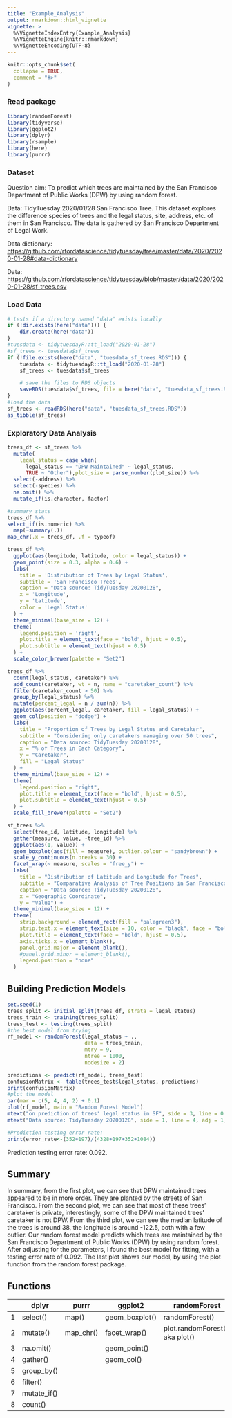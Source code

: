```yaml
---
title: "Example_Analysis"
output: rmarkdown::html_vignette
vignette: >
  %\VignetteIndexEntry{Example_Analysis}
  %\VignetteEngine{knitr::rmarkdown}
  %\VignetteEncoding{UTF-8}
---
```


```r
knitr::opts_chunk$set(
  collapse = TRUE,
  comment = "#>"
)
```

### Read package

```r
library(randomForest)
library(tidyverse)
library(ggplot2)
library(dplyr)
library(rsample)
library(here)
library(purrr)
```

### Dataset

Question aim: To predict which trees are maintained by the San Francisco Department of Public Works (DPW) by using random forest.

Data: TidyTuesday 2020/01/28 San Francisco Tree. This dataset explores the difference species of trees and the legal status, site, address, etc. of them in San Francisco. The data is gathered by San Francisco Department of Legal Work.

Data dictionary: <https://github.com/rfordatascience/tidytuesday/tree/master/data/2020/2020-01-28#data-dictionary>

Data: <https://github.com/rfordatascience/tidytuesday/blob/master/data/2020/2020-01-28/sf_trees.csv>

### Load Data

```r
# tests if a directory named "data" exists locally
if (!dir.exists(here("data"))) {
    dir.create(here("data"))
}
#tuesdata <- tidytuesdayR::tt_load("2020-01-28")
#sf_trees <- tuesdata$sf_trees
if (!file.exists(here("data", "tuesdata_sf_trees.RDS"))) {
    tuesdata <- tidytuesdayR::tt_load("2020-01-28")
    sf_trees <- tuesdata$sf_trees

    # save the files to RDS objects
    saveRDS(tuesdata$sf_trees, file = here("data", "tuesdata_sf_trees.RDS"))
}
#load the data
sf_trees <- readRDS(here("data", "tuesdata_sf_trees.RDS"))
as_tibble(sf_trees)
```

### Exploratory Data Analysis

```r
trees_df <- sf_trees %>%
  mutate(
    legal_status = case_when(
      legal_status == "DPW Maintained" ~ legal_status,
      TRUE ~ "Other"),plot_size = parse_number(plot_size)) %>%
  select(-address) %>%
  select(-species) %>%
  na.omit() %>%
  mutate_if(is.character, factor)

#summary stats
trees_df %>%
select_if(is.numeric) %>% 
  map(~summary(.))
map_chr(.x = trees_df, .f = typeof)

```

```r
trees_df %>%
  ggplot(aes(longitude, latitude, color = legal_status)) +
  geom_point(size = 0.3, alpha = 0.6) + 
  labs(
    title = 'Distribution of Trees by Legal Status',  
    subtitle = 'San Francisco Trees',  
    caption = "Data source: TidyTuesday 20200128",
    x = 'Longitude',  
    y = 'Latitude',  
    color = 'Legal Status'  
  ) +
  theme_minimal(base_size = 12) + 
  theme(
    legend.position = 'right',  
    plot.title = element_text(face = "bold", hjust = 0.5), 
    plot.subtitle = element_text(hjust = 0.5)  
  ) +
  scale_color_brewer(palette = "Set2")
```

```r
trees_df %>%
  count(legal_status, caretaker) %>%
  add_count(caretaker, wt = n, name = "caretaker_count") %>%
  filter(caretaker_count > 50) %>%
  group_by(legal_status) %>%
  mutate(percent_legal = n / sum(n)) %>%
  ggplot(aes(percent_legal, caretaker, fill = legal_status)) +
  geom_col(position = "dodge") +
  labs(
    title = "Proportion of Trees by Legal Status and Caretaker",
    subtitle = "Considering only caretakers managing over 50 trees",
    caption = "Data source: TidyTuesday 20200128",
    x = "% of Trees in Each Category",
    y = "Caretaker",
    fill = "Legal Status"
  ) +
  theme_minimal(base_size = 12) +
  theme(
    legend.position = "right",
    plot.title = element_text(face = "bold", hjust = 0.5),
    plot.subtitle = element_text(hjust = 0.5)
  ) +
  scale_fill_brewer(palette = "Set2")

```

```r

sf_trees %>%
  select(tree_id, latitude, longitude) %>%
  gather(measure, value, -tree_id) %>%
  ggplot(aes(1, value)) +
  geom_boxplot(aes(fill = measure), outlier.colour = "sandybrown") +  
  scale_y_continuous(n.breaks = 30) +
  facet_wrap(~ measure, scales = "free_y") +
  labs(
    title = "Distribution of Latitude and Longitude for Trees",
    subtitle = "Comparative Analysis of Tree Positions in San Francisco",
    caption = "Data source: TidyTuesday 20200128",
    x = "Geographic Coordinate",
    y = "Value") + 
  theme_minimal(base_size = 12) +
  theme(
    strip.background = element_rect(fill = "palegreen3"),
    strip.text.x = element_text(size = 10, color = "black", face = "bold"),
    plot.title = element_text(face = "bold", hjust = 0.5),
    axis.ticks.x = element_blank(),
    panel.grid.major = element_blank(),
    #panel.grid.minor = element_blank(),
    legend.position = "none"
  )

```

## Building Prediction Models

```r
set.seed(1)
trees_split <- initial_split(trees_df, strata = legal_status)
trees_train <- training(trees_split)
trees_test <- testing(trees_split)
#the best model from trying
rf_model <- randomForest(legal_status ~ ., 
                         data = trees_train, 
                         mtry = 9, 
                         ntree = 1000, 
                         nodesize = 2)

predictions <- predict(rf_model, trees_test)
confusionMatrix <- table(trees_test$legal_status, predictions)
print(confusionMatrix)
#plot the model
par(mar = c(5, 4, 4, 2) + 0.1)
plot(rf_model, main = "Random Forest Model")
mtext("on prediction of trees' legal status in SF", side = 3, line = 0.5, adj = 0.5, cex = 1)
mtext("Data source: TidyTuesday 20200128", side = 1, line = 4, adj = 1, cex = 0.8)

#Prediction testing error rate: 
print(error_rate<-(352+197)/(4328+197+352+1084))
```

Prediction testing error rate: 0.092.

## Summary

In summary, from the first plot, we can see that DPW maintained trees appeared to be in more order. They are planted by the streets of San Francisco. From the second plot, we can see that most of these trees' caretaker is private, interestingly, some of the DPW maintained trees' caretaker is not DPW. From the third plot, we can see the median latitude of the trees is around 38, the longitude is around -122.5, both with a few outlier. Our random forest model predicts which trees are maintained by the San Francisco Department of Public Works (DPW) by using random forest. After adjusting for the parameters, I found the best model for fitting, with a testing error rate of 0.092. The last plot shows our model, by using the plot function from the random forest package.

## Functions

|     | dplyr       | purrr     | ggplot2        | randomForest                    |
|--------------|--------------|--------------|--------------|-------------------|
| 1   | select()    | map()     | geom_boxplot() | randomForest()                  |
| 2   | mutate()    | map_chr() | facet_wrap()   | plot.randomForest(), aka plot() |
| 3   | na.omit()   |           | geom_point()   |                                 |
| 4   | gather()    |           | geom_col()     |                                 |
| 5   | group_by()  |           |                |                                 |
| 6   | filter()    |           |                |                                 |
| 7   | mutate_if() |           |                |                                 |
| 8   | count()     |           |                |                                 |
